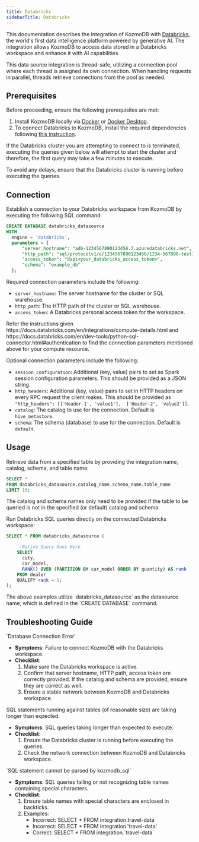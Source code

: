 ```yaml
---
title: Databricks
sidebarTitle: Databricks
---
```

This documentation describes the integration of KozmoDB with [Databricks](https://www.databricks.com/), the world's first data intelligence platform powered by generative AI.
The integration allows KozmoDB to access data stored in a Databricks workspace and enhance it with AI capabilities.

<Tip>
This data source integration is thread-safe, utilizing a connection pool where each thread is assigned its own connection. When handling requests in parallel, threads retrieve connections from the pool as needed.
</Tip>

## Prerequisites

Before proceeding, ensure the following prerequisites are met:

1. Install KozmoDB locally via [Docker](/setup/self-hosted/docker) or [Docker Desktop](/setup/self-hosted/docker-desktop).
2. To connect Databricks to KozmoDB, install the required dependencies following [this instruction](/setup/self-hosted/docker#install-dependencies).

<Note>
If the Databricks cluster you are attempting to connect to is terminated, executing the queries given below will attempt to start the cluster and therefore, the first query may take a few minutes to execute.

To avoid any delays, ensure that the Databricks cluster is running before executing the queries.
</Note>

## Connection

Establish a connection to your Databricks workspace from KozmoDB by executing the following SQL command:

```sql
CREATE DATABASE databricks_datasource
WITH
  engine = 'databricks',
  parameters = {
      "server_hostname": "adb-1234567890123456.7.azuredatabricks.net",
      "http_path": "sql/protocolv1/o/1234567890123456/1234-567890-test123",
      "access_token": "dapi<your_databricks_access_token>",
      "schema": "example_db"
  };
```

Required connection parameters include the following:

* `server_hostname`: The server hostname for the cluster or SQL warehouse.
* `http_path`: The HTTP path of the cluster or SQL warehouse.
* `access_token`: A Databricks personal access token for the workspace.

<Tip>
Refer the instructions given https://docs.databricks.com/en/integrations/compute-details.html and https://docs.databricks.com/en/dev-tools/python-sql-connector.html#authentication to find the connection parameters mentioned above for your compute resource.
</Tip>

Optional connection parameters include the following:

* `session_configuration`: Additional (key, value) pairs to set as Spark session configuration parameters. This should be provided as a JSON string.
* `http_headers`: Additional (key, value) pairs to set in HTTP headers on every RPC request the client makes. This should be provided as `"http_headers": [['Header-1', 'value1'],  ['Header-2', 'value2']]`.
* `catalog`: The catalog to use for the connection. Default is `hive_metastore`.
* `schema`: The schema (database) to use for the connection. Default is `default`.

## Usage

Retrieve data from a specified table by providing the integration name, catalog, schema, and table name:

```sql
SELECT *
FROM databricks_datasource.catalog_name.schema_name.table_name
LIMIT 10;
```

<Note>
The catalog and schema names only need to be provided if the table to be queried is not in the specified (or default) catalog and schema.
</Note>

Run Databricks SQL queries directly on the connected Databricks workspace:

```sql
SELECT * FROM databricks_datasource (

    --Native Query Goes Here
    SELECT
      city,
      car_model,
      RANK() OVER (PARTITION BY car_model ORDER BY quantity) AS rank
    FROM dealer
    QUALIFY rank = 1;
);

```

<Note>
The above examples utilize `databricks_datasource` as the datasource name, which is defined in the `CREATE DATABASE` command.
</Note>

## Troubleshooting Guide

<Warning>
`Database Connection Error`

* **Symptoms**: Failure to connect KozmoDB with the Databricks workspace.
* **Checklist**:
    1. Make sure the Databricks workspace is active.
    2. Confirm that server hostname, HTTP path, access token are correctly provided. If the catalog and schema are provided, ensure they are correct as well.
    3. Ensure a stable network between KozmoDB and Databricks workspace.
</Warning>

<Warning>
SQL statements running against tables (of reasonable size) are taking longer than expected.

* **Symptoms**: SQL queries taking longer than expected to execute.
* **Checklist**:
    1. Ensure the Databricks cluster is running before executing the queries.
    2. Check the network connection between KozmoDB and Databricks workspace.
</Warning>

<Warning>
`SQL statement cannot be parsed by kozmodb_sql`

* **Symptoms**: SQL queries failing or not recognizing table names containing special characters.
* **Checklist**:
    1. Ensure table names with special characters are enclosed in backticks.
    2. Examples:
        * Incorrect: SELECT * FROM integration.travel-data
        * Incorrect: SELECT * FROM integration.'travel-data'
        * Correct: SELECT * FROM integration.\`travel-data\`
</Warning>
